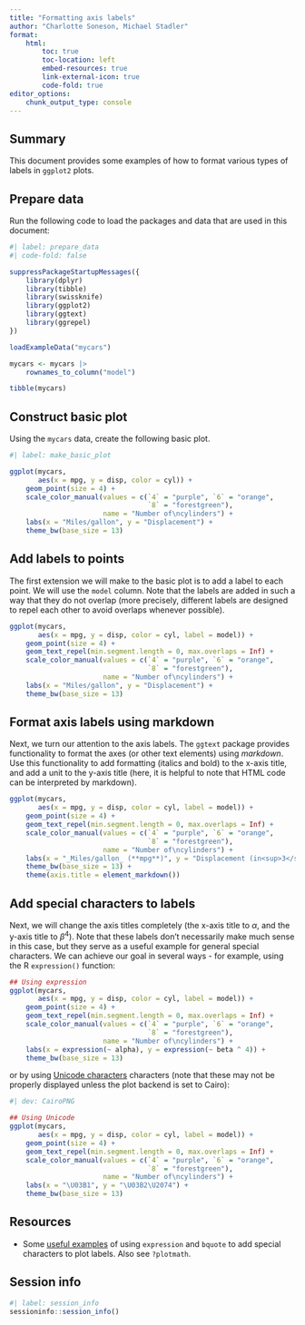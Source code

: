 ```yaml
---
title: "Formatting axis labels"
author: "Charlotte Soneson, Michael Stadler"
format:
    html:
        toc: true
        toc-location: left
        embed-resources: true
        link-external-icon: true
        code-fold: true
editor_options: 
    chunk_output_type: console
---
```


## Summary

This document provides some examples of how to format various types of labels 
in `ggplot2` plots. 

## Prepare data

Run the following code to load the packages and data that are used in this 
document:

```r
#| label: prepare_data
#| code-fold: false

suppressPackageStartupMessages({
    library(dplyr)
    library(tibble)
    library(swissknife)
    library(ggplot2)
    library(ggtext)
    library(ggrepel)
})

loadExampleData("mycars")

mycars <- mycars |>
    rownames_to_column("model")

tibble(mycars)
```

## Construct basic plot

Using the `mycars` data, create the following basic plot. 

```r
#| label: make_basic_plot

ggplot(mycars, 
       aes(x = mpg, y = disp, color = cyl)) + 
    geom_point(size = 4) +
    scale_color_manual(values = c(`4` = "purple", `6` = "orange", 
                                  `8` = "forestgreen"), 
                       name = "Number of\ncylinders") + 
    labs(x = "Miles/gallon", y = "Displacement") + 
    theme_bw(base_size = 13)
```

## Add labels to points

The first extension we will make to the basic plot is to add a label to each 
point. We will use the `model` column. Note that the labels are added in such a 
way that they do not overlap (more precisely, different labels are designed to 
repel each other to avoid overlaps whenever possible).

```r
ggplot(mycars, 
       aes(x = mpg, y = disp, color = cyl, label = model)) + 
    geom_point(size = 4) +
    geom_text_repel(min.segment.length = 0, max.overlaps = Inf) + 
    scale_color_manual(values = c(`4` = "purple", `6` = "orange", 
                                  `8` = "forestgreen"), 
                       name = "Number of\ncylinders") + 
    labs(x = "Miles/gallon", y = "Displacement") + 
    theme_bw(base_size = 13)
```

## Format axis labels using markdown

Next, we turn our attention to the axis labels. The `ggtext` package provides 
functionality to format the axes (or other text elements) using _markdown_. 
Use this functionality to add formatting (italics and bold) to the x-axis title, 
and add a unit to the y-axis title (here, it is helpful to note that HTML
code can be interpreted by markdown).

```r
ggplot(mycars, 
       aes(x = mpg, y = disp, color = cyl, label = model)) + 
    geom_point(size = 4) +
    geom_text_repel(min.segment.length = 0, max.overlaps = Inf) + 
    scale_color_manual(values = c(`4` = "purple", `6` = "orange", 
                                  `8` = "forestgreen"), 
                       name = "Number of\ncylinders") + 
    labs(x = "_Miles/gallon_ (**mpg**)", y = "Displacement (in<sup>3</sup>)") + 
    theme_bw(base_size = 13) + 
    theme(axis.title = element_markdown())
```

## Add special characters to labels

Next, we will change the axis titles completely (the x-axis title to $\alpha$,
and the y-axis title to $\beta^4$). Note that these labels don't necessarily 
make much sense in this case, but they serve as a useful example for general 
special characters. We can achieve our goal in several ways - for example, 
using the R `expression()` function:

```r
## Using expression
ggplot(mycars, 
       aes(x = mpg, y = disp, color = cyl, label = model)) + 
    geom_point(size = 4) +
    geom_text_repel(min.segment.length = 0, max.overlaps = Inf) + 
    scale_color_manual(values = c(`4` = "purple", `6` = "orange", 
                                  `8` = "forestgreen"), 
                       name = "Number of\ncylinders") + 
    labs(x = expression(~ alpha), y = expression(~ beta ^ 4)) + 
    theme_bw(base_size = 13)
```

or by using 
[Unicode characters](https://en.wikipedia.org/wiki/List_of_Unicode_characters#) 
characters (note that these may not be properly displayed unless the plot 
backend is set to Cairo):

```r
#| dev: CairoPNG

## Using Unicode
ggplot(mycars, 
       aes(x = mpg, y = disp, color = cyl, label = model)) + 
    geom_point(size = 4) +
    geom_text_repel(min.segment.length = 0, max.overlaps = Inf) + 
    scale_color_manual(values = c(`4` = "purple", `6` = "orange", 
                                  `8` = "forestgreen"), 
                       name = "Number of\ncylinders") + 
    labs(x = "\U03B1", y = "\U03B2\U2074") + 
    theme_bw(base_size = 13)
```

## Resources

* Some 
[useful examples](https://coderclub.w.uib.no/2015/05/07/expressions-in-r/) of 
using `expression` and `bquote` to add special characters to plot labels.
Also see `?plotmath`.

## Session info

```r
#| label: session_info
sessioninfo::session_info()
```
